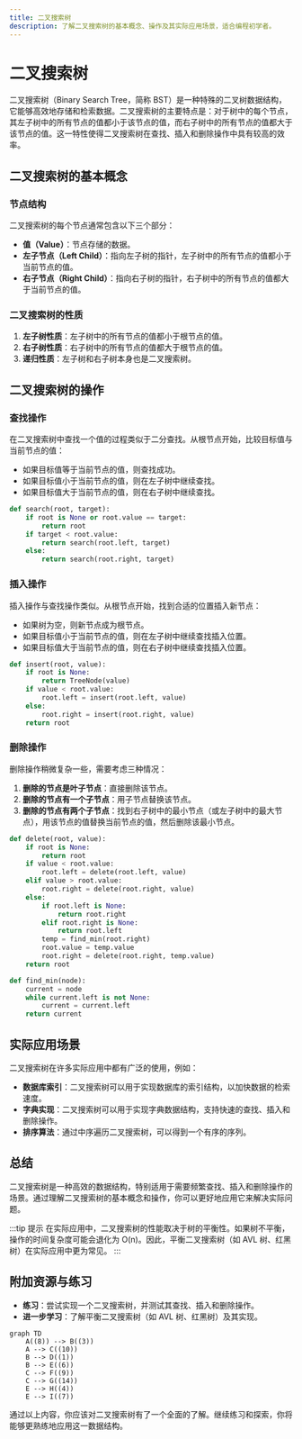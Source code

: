 ```yaml
---
title: 二叉搜索树
description: 了解二叉搜索树的基本概念、操作及其实际应用场景，适合编程初学者。
---
```


# 二叉搜索树

二叉搜索树（Binary Search Tree，简称 BST）是一种特殊的二叉树数据结构，它能够高效地存储和检索数据。二叉搜索树的主要特点是：对于树中的每个节点，其左子树中的所有节点的值都小于该节点的值，而右子树中的所有节点的值都大于该节点的值。这一特性使得二叉搜索树在查找、插入和删除操作中具有较高的效率。

## 二叉搜索树的基本概念

### 节点结构
二叉搜索树的每个节点通常包含以下三个部分：
- **值（Value）**：节点存储的数据。
- **左子节点（Left Child）**：指向左子树的指针，左子树中的所有节点的值都小于当前节点的值。
- **右子节点（Right Child）**：指向右子树的指针，右子树中的所有节点的值都大于当前节点的值。

### 二叉搜索树的性质
1. **左子树性质**：左子树中的所有节点的值都小于根节点的值。
2. **右子树性质**：右子树中的所有节点的值都大于根节点的值。
3. **递归性质**：左子树和右子树本身也是二叉搜索树。

## 二叉搜索树的操作

### 查找操作
在二叉搜索树中查找一个值的过程类似于二分查找。从根节点开始，比较目标值与当前节点的值：
- 如果目标值等于当前节点的值，则查找成功。
- 如果目标值小于当前节点的值，则在左子树中继续查找。
- 如果目标值大于当前节点的值，则在右子树中继续查找。

```python
def search(root, target):
    if root is None or root.value == target:
        return root
    if target < root.value:
        return search(root.left, target)
    else:
        return search(root.right, target)
```

### 插入操作
插入操作与查找操作类似。从根节点开始，找到合适的位置插入新节点：
- 如果树为空，则新节点成为根节点。
- 如果目标值小于当前节点的值，则在左子树中继续查找插入位置。
- 如果目标值大于当前节点的值，则在右子树中继续查找插入位置。

```python
def insert(root, value):
    if root is None:
        return TreeNode(value)
    if value < root.value:
        root.left = insert(root.left, value)
    else:
        root.right = insert(root.right, value)
    return root
```

### 删除操作
删除操作稍微复杂一些，需要考虑三种情况：
1. **删除的节点是叶子节点**：直接删除该节点。
2. **删除的节点有一个子节点**：用子节点替换该节点。
3. **删除的节点有两个子节点**：找到右子树中的最小节点（或左子树中的最大节点），用该节点的值替换当前节点的值，然后删除该最小节点。

```python
def delete(root, value):
    if root is None:
        return root
    if value < root.value:
        root.left = delete(root.left, value)
    elif value > root.value:
        root.right = delete(root.right, value)
    else:
        if root.left is None:
            return root.right
        elif root.right is None:
            return root.left
        temp = find_min(root.right)
        root.value = temp.value
        root.right = delete(root.right, temp.value)
    return root

def find_min(node):
    current = node
    while current.left is not None:
        current = current.left
    return current
```

## 实际应用场景

二叉搜索树在许多实际应用中都有广泛的使用，例如：
- **数据库索引**：二叉搜索树可以用于实现数据库的索引结构，以加快数据的检索速度。
- **字典实现**：二叉搜索树可以用于实现字典数据结构，支持快速的查找、插入和删除操作。
- **排序算法**：通过中序遍历二叉搜索树，可以得到一个有序的序列。

## 总结

二叉搜索树是一种高效的数据结构，特别适用于需要频繁查找、插入和删除操作的场景。通过理解二叉搜索树的基本概念和操作，你可以更好地应用它来解决实际问题。

:::tip 提示
在实际应用中，二叉搜索树的性能取决于树的平衡性。如果树不平衡，操作的时间复杂度可能会退化为 O(n)。因此，平衡二叉搜索树（如 AVL 树、红黑树）在实际应用中更为常见。
:::

## 附加资源与练习

- **练习**：尝试实现一个二叉搜索树，并测试其查找、插入和删除操作。
- **进一步学习**：了解平衡二叉搜索树（如 AVL 树、红黑树）及其实现。

```mermaid
graph TD
    A((8)) --> B((3))
    A --> C((10))
    B --> D((1))
    B --> E((6))
    C --> F((9))
    C --> G((14))
    E --> H((4))
    E --> I((7))
```

通过以上内容，你应该对二叉搜索树有了一个全面的了解。继续练习和探索，你将能够更熟练地应用这一数据结构。